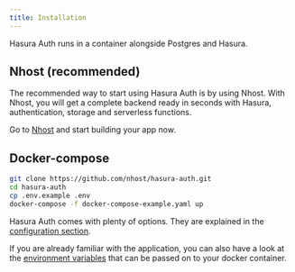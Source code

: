 ```yaml
---
title: Installation
---
```


Hasura Auth runs in a container alongside Postgres and Hasura.

## Nhost (recommended)

The recommended way to start using Hasura Auth is by using Nhost. With Nhost, you will get a complete backend ready in seconds with Hasura, authentication, storage and serverless functions.

Go to [Nhost](https://nhost.io) and start building your app now.

## Docker-compose

```sh
git clone https://github.com/nhost/hasura-auth.git
cd hasura-auth
cp .env.example .env
docker-compose -f docker-compose-example.yaml up
```

Hasura Auth comes with plenty of options. They are explained in the [configuration section](/reference/hasura-auth/configuration).

If you are already familiar with the application, you can also have a look at the [environment variables](/reference/hasura-auth/environment-variables) that can be passed on to your docker container.
